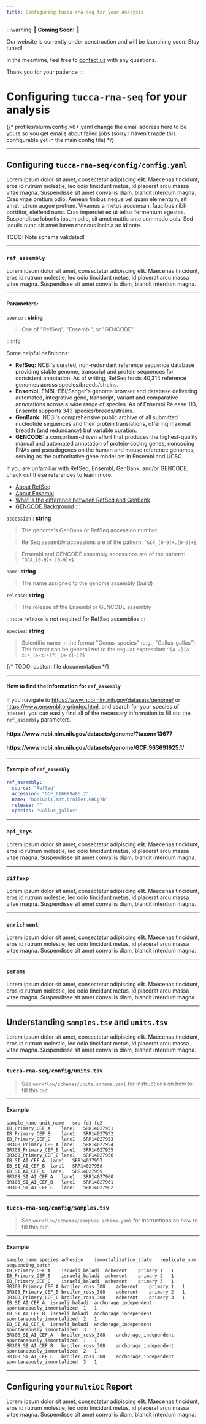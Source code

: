 ```yaml
---
title: Configuring tucca-rna-seq for your Analysis
---
```


:::warning
**🚧 Coming Soon! 🚧**

Our website is currently under construction and will be launching soon.
Stay tuned!

In the meantime, feel free to [contact us](mailto:benjamin.bromberg@tufts.edu)
with any questions.

Thank you for your patience
:::

# Configuring `tucca-rna-seq` for your analysis


{/*
profiles/slurm/config.v8+.yaml
  change the email address here to be yours so you get emails about failed
  jobs (sorry I haven’t made this configurable yet in the main config file)
*/}

---

## Configuring `tucca-rna-seq/config/config.yaml`

Lorem ipsum dolor sit amet, consectetur adipiscing elit. Maecenas tincidunt,
eros id rutrum molestie, leo odio tincidunt metus, id placerat arcu massa vitae
magna. Suspendisse sit amet convallis diam, blandit interdum magna. Cras vitae
pretium odio. Aenean finibus neque vel quam elementum, sit amet rutrum augue
pretium. Vivamus a metus accumsan, faucibus nibh porttitor, eleifend nunc. Cras
imperdiet ex ut tellus fermentum egestas. Suspendisse lobortis ipsum odio, sit
amet mattis ante commodo quis. Sed iaculis nunc sit amet lorem rhoncus lacinia
ac id ante.

TODO: Note schema validated!

---

### `ref_assembly`

Lorem ipsum dolor sit amet, consectetur adipiscing elit. Maecenas tincidunt,
eros id rutrum molestie, leo odio tincidunt metus, id placerat arcu massa vitae
magna. Suspendisse sit amet convallis diam, blandit interdum magna.

---

#### Parameters:

`source` : **string**
>One of "RefSeq", "Ensembl", or "GENCODE"

:::info

Some helpful definitions:

- **RefSeq:** NCBI's curated, non-redundant reference sequence database
providing stable genome, transcript and protein sequences for consistent
annotation. As of writing, RefSeq hosts 40,314 reference genomes across
species/breeds/strains.
- **Ensembl:** EMBL-EBI/Sanger's genome browser and database delivering
automated, integrative gene, transcript, variant and comparative annotations
across a wide range of species. As of Ensembl Release 113, Ensembl supports
343 species/breeds/strains.
- **GenBank:** NCBI's comprehensive public archive of all submitted nucleotide
sequences and their protein translations, offering maximal breadth (and 
redundancy) but variable curation.
- **GENCODE:** a consortium-driven effort that produces the highest-quality
manual and automated annotation of protein-coding genes, noncoding RNAs and
pseudogenes on the human and mouse reference genomes, serving as the
authoritative gene model set in Ensembl and UCSC.

If you are unfamiliar with RefSeq, Ensembl, GenBank, and/or GENCODE, check out
these references to learn more:

- [About RefSeq][refseq]
- [About Ensembl][ensembl]
- [What is the difference between RefSeq and GenBank][refseq_vs_genbank]
- [GENCODE Background][gencode]
:::

`accession` : **string**
>The genome's GenBank or RefSeq accession number.

>RefSeq assembly accessions are of the pattern: `^GCF_[0-9]+.[0-9]+$`

>Ensembl and GENCODE assembly accessions are of the pattern:
>`^GCA_[0-9]+.[0-9]+$`

`name`: **string**
>The name assigned to the genome assembly (build)

`release`: **string**
>The release of the Ensembl or GENCODE assembly

:::note
`release` is not required for RefSeq assemblies
:::

`species`: **string**
>Scientific name in the format "Genus_species" (e.g., "Gallus_gallus"). The
>format can be generalized to the regular expression:
>`^[A-Z][a-z]+_[a-z]+(?:_[a-z]+)?$`

{/* TODO: custom file documentation */}

---

#### How to find the information for `ref_assembly`

If you navigate to https://www.ncbi.nlm.nih.gov/datasets/genome/ or
https://www.ensembl.org/index.html, and search for your species of interest, you
can easily find all of the necessary information to fill out the `ref_assembly`
parameters.

<Card shadow="tl">
  <CardImage
    cardImageUrl="/img/ncbi-genome-screenshot.png"
    alt=""
    title=""
  />
  <CardFooter>
    <h4>https://www.ncbi.nlm.nih.gov/datasets/genome/?taxon=13677</h4>
  </CardFooter>
</Card>

<p></p>

<Card shadow="tl">
  <CardImage
    cardImageUrl="/img/scomber-scombrus-genome-screenshot.png"
    alt=""
    title=""
  />
  <CardFooter>
    <h4>https://www.ncbi.nlm.nih.gov/datasets/genome/GCF_963691925.1/</h4>
  </CardFooter>
</Card>

---

#### Example of `ref_assembly`

```yaml
ref_assembly:
  source: "RefSeq"
  accession: "GCF_016699485.2"
  name: "bGalGal1.mat.broiler.GRCg7b"
  release: ""
  species: "Gallus_gallus"
```

---

### `api_keys`

Lorem ipsum dolor sit amet, consectetur adipiscing elit. Maecenas tincidunt,
eros id rutrum molestie, leo odio tincidunt metus, id placerat arcu massa vitae
magna. Suspendisse sit amet convallis diam, blandit interdum magna.

---

### `diffexp`

Lorem ipsum dolor sit amet, consectetur adipiscing elit. Maecenas tincidunt,
eros id rutrum molestie, leo odio tincidunt metus, id placerat arcu massa vitae
magna. Suspendisse sit amet convallis diam, blandit interdum magna.

---

### `enrichment`

Lorem ipsum dolor sit amet, consectetur adipiscing elit. Maecenas tincidunt,
eros id rutrum molestie, leo odio tincidunt metus, id placerat arcu massa vitae
magna. Suspendisse sit amet convallis diam, blandit interdum magna.

---

### `params`

Lorem ipsum dolor sit amet, consectetur adipiscing elit. Maecenas tincidunt,
eros id rutrum molestie, leo odio tincidunt metus, id placerat arcu massa vitae
magna. Suspendisse sit amet convallis diam, blandit interdum magna.

---

## Understanding `samples.tsv` and `units.tsv`

Lorem ipsum dolor sit amet, consectetur adipiscing elit. Maecenas tincidunt,
eros id rutrum molestie, leo odio tincidunt metus, id placerat arcu massa vitae
magna. Suspendisse sit amet convallis diam, blandit interdum magna.

---

### `tucca-rna-seq/config/units.tsv`
  >See `workflow/schemas/units.schema.yaml` for instructions on how to fill
  >this out

---

#### Example

```csv title="tsv" showLineNumbers
sample_name	unit_name	sra	fq1	fq2
IB_Primary_CEF_A	lane1	SRR14027951		
IB_Primary_CEF_B	lane1	SRR14027952		
IB_Primary_CEF_C	lane1	SRR14027953		
BR308_Primary_CEF_A	lane1	SRR14027954		
BR308_Primary_CEF_B	lane1	SRR14027955		
BR308_Primary_CEF_C	lane1	SRR14027956		
IB_SI_AI_CEF_A	lane1	SRR14027957		
IB_SI_AI_CEF_B	lane1	SRR14027958		
IB_SI_AI_CEF_C	lane1	SRR14027959		
BR308_SI_AI_CEF_A	lane1	SRR14027960		
BR308_SI_AI_CEF_B	lane1	SRR14027961		
BR308_SI_AI_CEF_C	lane1	SRR14027962		
```

---

### `tucca-rna-seq/config/samples.tsv`
  >See `workflow/schemas/samples.schema.yaml` for instructions on how to fill
  >this out.

---

#### Example

```csv title="tsv" showLineNumbers
sample_name	species	adhesion	immortalization_state	replicate_num	sequencing_batch
IB_Primary_CEF_A	israeli_baladi	adherent	primary	1	1
IB_Primary_CEF_B	israeli_baladi	adherent	primary	2	1
IB_Primary_CEF_C	israeli_baladi	adherent	primary	3	1
BR308_Primary_CEF_A	broiler_ross_308	adherent	primary	1	1
BR308_Primary_CEF_B	broiler_ross_308	adherent	primary	2	1
BR308_Primary_CEF_C	broiler_ross_308	adherent	primary	3	1
IB_SI_AI_CEF_A	israeli_baladi	anchorage_independent	spontaneously_immortalized	1	1
IB_SI_AI_CEF_B	israeli_baladi	anchorage_independent	spontaneously_immortalized	2	1
IB_SI_AI_CEF_C	israeli_baladi	anchorage_independent	spontaneously_immortalized	3	1
BR308_SI_AI_CEF_A	broiler_ross_308	anchorage_independent	spontaneously_immortalized	1	1
BR308_SI_AI_CEF_B	broiler_ross_308	anchorage_independent	spontaneously_immortalized	2	1
BR308_SI_AI_CEF_C	broiler_ross_308	anchorage_independent	spontaneously_immortalized	3	1
```

---

## Configuring your `MultiQC` Report

Lorem ipsum dolor sit amet, consectetur adipiscing elit. Maecenas tincidunt,
eros id rutrum molestie, leo odio tincidunt metus, id placerat arcu massa vitae
magna. Suspendisse sit amet convallis diam, blandit interdum magna.

[refseq]: https://www.ncbi.nlm.nih.gov/refseq/about/
[ensembl]: https://ensembl.org/info/genome/genebuild/assembly.html
[refseq_vs_genbank]: https://www.ncbi.nlm.nih.gov/books/NBK50679/#RefSeqFAQ.what_is_the_difference_between_1
[gencode]: https://www.gencodegenes.org/pages/gencode.html